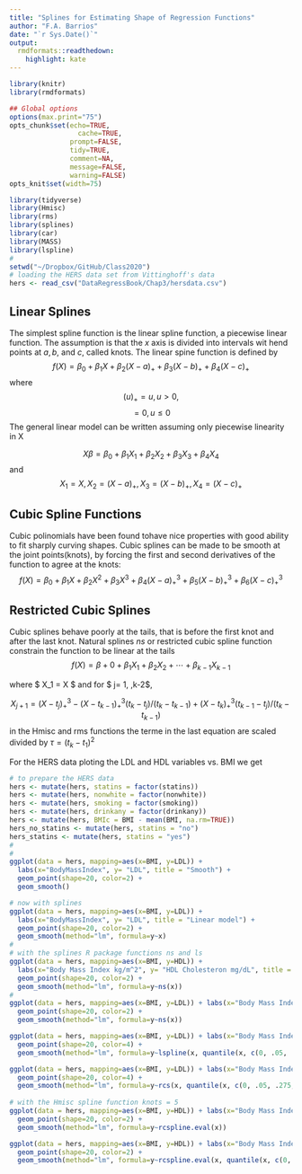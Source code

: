```yaml
---
title: "Splines for Estimating Shape of Regression Functions"
author: "F.A. Barrios"
date: "`r Sys.Date()`"
output:
  rmdformats::readthedown:
    highlight: kate
---
```



```r
library(knitr)
library(rmdformats)

## Global options
options(max.print="75")
opts_chunk$set(echo=TRUE,
	             cache=TRUE,
               prompt=FALSE,
               tidy=TRUE,
               comment=NA,
               message=FALSE,
               warning=FALSE)
opts_knit$set(width=75)
```

```r
library(tidyverse)
library(Hmisc)
library(rms)
library(splines)
library(car)
library(MASS)
library(lspline)
#
setwd("~/Dropbox/GitHub/Class2020")
# loading the HERS data set from Vittinghoff's data
hers <- read_csv("DataRegressBook/Chap3/hersdata.csv")
```

## Linear Splines

The simplest spline function is the linear spline function, a piecewise linear function. The assumption is that the $x$ axis is divided into intervals wit hend points at $a, b,$ and $c$, called knots. The linear spine function is defined by
$$ f(X) = \beta_0 + \beta_1 X + \beta_2 (X-a)_+ + \beta_3 (X-b)_+ + \beta_4 (X-c)_+ $$
where
$$ (u)_+  =  u, u>0,$$
$$ = 0, u \leq 0 $$
The general linear model can be written assuming only piecewise linearity in X

$$ X \beta = \beta_0 + \beta_1 X_1 + \beta_2 X_2 + \beta_3 X_3 + \beta_4 X_4 $$
and
$$ X_1 = X , X_2 = (X-a)_+ , X_3 = (X-b)_+ , X_4 =(X-c)_+ $$

## Cubic Spline Functions

Cubic polinomials have been found tohave nice properties with good ability to fit sharply curving shapes.  Cubic splines can be made to be smooth at the joint points(knots), by forcing the first and second derivatives of the function to agree at the knots:
$$ f(X) = \beta_0 + \beta_1 X + \beta_2 X^2 + \beta_3 X^3 + \beta_4 (X-a)^{3}_+ + \beta_5 (X-b)^{3}_+ + \beta_6 (X-c)^{3}_+ $$

## Restricted Cubic Splines

Cubic splines behave poorly at the tails, that is before the first knot and after the last knot. Natural splines $ns$ or restricted cubic spline function constrain the function to be linear at the tails
$$f(X) = \beta+0 + \beta_1 X_1 + \beta_2 X_2 + \cdots + \beta_{k-1} X_{k-1}$$

where $ X_1 = X $ and for $ j= 1, \dots ,k-2$,

$$ X_{j+1} = (X - t_j)^{3}_+ - (X - t_{k-1})^{3}_+(t_k - t_j)/(t_k - t_{k-1}) + (X - t_k)^{3}_+(t_{k-1} - t_j)/(t_k - t_{k-1}) $$
in the Hmisc and rms functions the terme in the last equation are scaled divided by $\tau = (t_k - t_1)^2$

For the HERS data ploting the LDL and HDL variables vs. BMI we get

```r
# to prepare the HERS data
hers <- mutate(hers, statins = factor(statins))
hers <- mutate(hers, nonwhite = factor(nonwhite))
hers <- mutate(hers, smoking = factor(smoking))
hers <- mutate(hers, drinkany = factor(drinkany))
hers <- mutate(hers, BMIc = BMI - mean(BMI, na.rm=TRUE))
hers_no_statins <- mutate(hers, statins = "no")
hers_statins <- mutate(hers, statins = "yes")
#
#
ggplot(data = hers, mapping=aes(x=BMI, y=LDL)) +
  labs(x="BodyMassIndex", y= "LDL", title = "Smooth") + 
  geom_point(shape=20, color=2) + 
  geom_smooth()

# now with splines
ggplot(data = hers, mapping=aes(x=BMI, y=LDL)) +
  labs(x="BodyMassIndex", y= "LDL", title = "Linear model") + 
  geom_point(shape=20, color=2) + 
  geom_smooth(method="lm", formula=y~x)
#
# with the splines R package functions ns and ls
ggplot(data = hers, mapping=aes(x=BMI, y=HDL)) + 
  labs(x="Body Mass Index kg/m^2", y= "HDL Cholesteron mg/dL", title = "Natural Splines") + 
  geom_point(shape=20, color=2) + 
  geom_smooth(method="lm", formula=y~ns(x))
#
ggplot(data = hers, mapping=aes(x=BMI, y=LDL)) + labs(x="Body Mass Index kg/m^2", y= "LDL Cholesteron mg/dL", title = "Natural Splines") + 
  geom_point(shape=20, color=2) + 
  geom_smooth(method="lm", formula=y~ns(x))

ggplot(data = hers, mapping=aes(x=BMI, y=LDL)) + labs(x="Body Mass Index kg/m^2", y= "LDL Cholesteron mg/dL", title = "Linear Splines") + 
  geom_point(shape=20, color=4) + 
  geom_smooth(method="lm", formula=y~lspline(x, quantile(x, c(0, .05, .275, .5, .775, .95, 1), include.lowest = TRUE)))

ggplot(data = hers, mapping=aes(x=BMI, y=LDL)) + labs(x="Body Mass Index kg/m^2", y= "LDL Cholesteron mg/dL", title = "Linear Splines") + 
  geom_point(shape=20, color=4) + 
  geom_smooth(method="lm", formula=y~rcs(x, quantile(x, c(0, .05, .275, .5, .775, .95, 1), include.lowest = TRUE)))
              
# with the Hmisc spline function knots = 5
ggplot(data = hers, mapping=aes(x=BMI, y=HDL)) + labs(x="Body Mass Index kg/m^2", y= "HDL Cholesteron mg/dL", title = "Restricted Cubic Splines") + 
  geom_point(shape=20, color=2) + 
  geom_smooth(method="lm", formula=y~rcspline.eval(x))

ggplot(data = hers, mapping=aes(x=BMI, y=HDL)) + labs(x="Body Mass Index kg/m^2", y= "HDL Cholesteron mg/dL", title = "Restricted Cubic Splines 7 knots") +
  geom_point(shape=20, color=2) + 
  geom_smooth(method="lm", formula=y~rcspline.eval(x, quantile(x, c(0, .05, .275, .5, .775, .95, 1), include.lowest = TRUE)))
```

